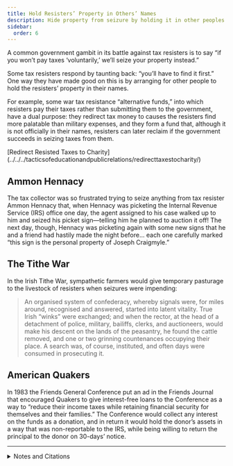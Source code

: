 ```yaml
---
title: Hold Resisters’ Property in Others’ Names
description: Hide property from seizure by holding it in other peoples’ names.
sidebar:
  order: 6
---
```


A common government gambit in its battle against tax resisters is to say “if you won’t pay taxes ‘voluntarily,’ we’ll seize your property instead.”

Some tax resisters respond by taunting back: “you’ll have to find it first.”
One way they have made good on this is by arranging for other people to hold the resisters’ property in their names.

For example, some war tax resistance “alternative funds,” into which resisters pay their taxes rather than submitting them to the government, have a dual purpose:
they redirect tax money to causes the resisters find more palatable than military expenses, and they form a fund that, although it is not officially in their names, resisters can later reclaim if the government succeeds in seizing taxes from them.

<Aside type="tip" title="See also">
[Redirect Resisted Taxes to Charity](../../../tacticsofeducationandpublicrelations/redirecttaxestocharity/)
</Aside>

## <Badge text="Example" size="medium" /> Ammon Hennacy

The tax collector was so frustrated trying to seize anything from tax resister Ammon Hennacy that, when Hennacy was picketing the Internal Revenue Service (IRS) office one day, the agent assigned to his case walked up to him and seized his picket sign—telling him he planned to auction it off!
The next day, though, Hennacy was picketing again with some new signs that he and a friend had hastily made the night before… each one carefully marked “this sign is the personal property of Joseph Craigmyle.”

## <Badge text="Example" size="medium" /> The Tithe War

In the Irish Tithe War, sympathetic farmers would give temporary pasturage to the livestock of resisters when seizures were impending:

> An organised system of confederacy, whereby signals were, for miles around, recognised and answered, started into latent vitality.
> True Irish “winks” were exchanged; and when the rector, at the head of a detachment of police, military, bailiffs, clerks, and auctioneers, would make his descent on the lands of the peasantry, he found the cattle removed, and one or two grinning countenances occupying their place.
> A search was, of course, instituted, and often days were consumed in prosecuting it.

## <Badge text="Example" size="medium" /> American Quakers

In 1983 the Friends General Conference put an ad in the Friends Journal that encouraged Quakers to give interest-free loans to the Conference as a way to “reduce their income taxes while retaining financial security for themselves and their families.”
The Conference would collect any interest on the funds as a donation, and in return it would hold the donor’s assets in a way that was non-reportable to the IRS, while being willing to return the principal to the donor on 30-days’ notice.

<hr />

<details>
<summary>Notes and Citations</summary>

* Hennacy, Ammon “My First Fast and Picketing” <i>We Won’t Pay: A Tax Resistance Reader</i> (2008) p. 385
* Fitzpatrick, William John <i>The Life, Times, and Correspondence of the Right Rev. Dr. Doyle</i>, Vol. II (1862) pp. 47–48
* “Give Money Without Giving Your Money Away” (ad) <i>Friends Journal</i> 15 March 1983, p. 21

</details>
